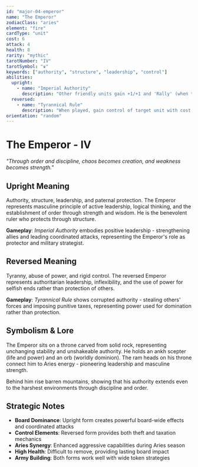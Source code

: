 ```yaml
---
id: "major-04-emperor"
name: "The Emperor"
zodiacClass: "aries"
element: "fire"
cardType: "unit"
cost: 6
attack: 4
health: 8
rarity: "mythic"
tarotNumber: "IV"
tarotSymbol: "♛"
keywords: ["authority", "structure", "leadership", "control"]
abilities:
  upright:
    - name: "Imperial Authority"
      description: "Other friendly units gain +1/+1 and 'Rally' (when this attacks, they gain +1/+0 this turn). When The Emperor attacks, you may pay 2 mana to have all other units attack with him."
  reversed:
    - name: "Tyrannical Rule"
      description: "When played, gain control of target unit with cost 4 or less. At the start of each turn, all units take 1 damage unless their controller pays 1 mana."
orientation: "random"
---
```


# The Emperor - IV

*"Through order and discipline, chaos becomes creation, and weakness becomes strength."*

## Upright Meaning
Authority, structure, leadership, and paternal protection. The Emperor represents masculine principle of active leadership, logical thinking, and the establishment of order through strength and wisdom. He is the benevolent ruler who protects through structure.

**Gameplay**: *Imperial Authority* embodies positive leadership - strengthening allies and leading coordinated attacks, representing the Emperor's role as protector and military strategist.

## Reversed Meaning
Tyranny, abuse of power, and rigid control. The reversed Emperor represents authoritarian leadership, inflexibility, and the use of power for selfish ends rather than protection of others.

**Gameplay**: *Tyrannical Rule* shows corrupted authority - stealing others' forces and imposing punitive taxes, representing power used for domination rather than protection.

## Symbolism & Lore
The Emperor sits on a throne carved from solid rock, representing unchanging stability and unshakeable authority. He holds an ankh scepter (life and power) and an orb (worldly dominion). The ram heads on his throne connect him to Aries energy - pioneering leadership and masculine strength.

Behind him rise barren mountains, showing that his authority extends even to the harshest environments through discipline and order.

## Strategic Notes
- **Board Dominance**: Upright form creates powerful board-wide effects and coordinated attacks
- **Control Elements**: Reversed form provides both theft and taxation mechanics
- **Aries Synergy**: Enhanced aggressive capabilities during Aries season
- **High Health**: Difficult to remove, providing lasting board impact
- **Army Building**: Both forms work well with wide token strategies